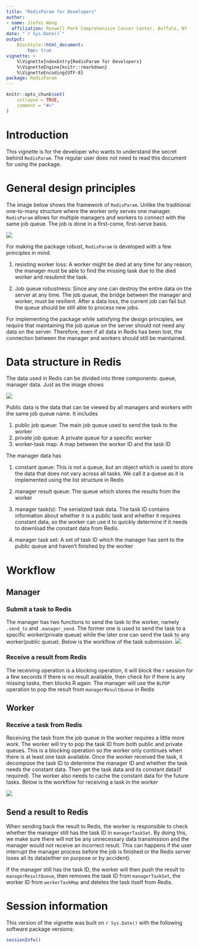 ```yaml
---
title: "RedisParam for Developers"
author:
- name: Jiefei Wang
  affiliation: Roswell Park Comprehensive Cancer Center, Buffalo, NY
date: "`r Sys.Date()`"
output:
    BiocStyle::html_document:
        toc: true
vignette: >
    %\VignetteIndexEntry{RedisParam for Developers}
    %\VignetteEngine{knitr::rmarkdown}
    %\VignetteEncoding{UTF-8}
package: RedisParam
---
```


```r
knitr::opts_chunk$set(
    collapse = TRUE,
    comment = "#>"
)
```

# Introduction

This vignette is for the developer who wants to understand the secret
behind `RedisParam`. The regular user does not need to read this
document for using the package.

# General design principles

The image below shows the framework of `RedisParam`. Unlike the
traditional one-to-many structure where the worker only serves one
manager. `RedisParam` allows for multiple managers and workers to
connect with the same job queue. The job is done in a first-come,
first-serve basis.

![](framework.jpg)

For making the package robust, `RedisParam` is developed with a few
principles in mind.

1. resisting worker loss: A worker might be died at any time for any
    reason, the manager must be able to find the missing task due to
    the died worker and resubmit the task.

1. Job queue robustness: Since any one can destroy the entire data on
    the server at any time. The job queue, the bridge between the
    manager and worker, must be resilient. After a data loss, the
    current job can fail but the queue should be still able to process
    new jobs.

For implementing the package while satisfying the design principles,
we require that maintaining the job queue on the server should not
need any data on the server. Therefore, even if all data in Redis has
been lost, the connection between the manager and workers should still
be maintained.

# Data structure in Redis

The data used in Redis can be divided into three components: queue,
manager data. Just as the image shows

![](data_structure.jpg)

Public data is the data that can be viewed by all managers and workers
with the same job queue name. It includes

1. public job queue: The main job queue used to send the task to the worker
1. private job queue: A private queue for a specific worker
1. worker-task map: A map between the worker ID and the task ID

The manager data has

1. constant queue: This is not a queue, but an object which is used to
    store the data that does not vary across all tasks. We call it a
    queue as it is implemented using the list structure in Redis

1. manager result queue: The queue which stores the results from the
    worker

1. manager task(s): The serialized task data. The task ID contains
    information about whether it is a public task and whether it
    requires constant data, so the worker can use it to quickly
    determine if it needs to download the constant data from Redis.

1. manager task set: A set of task ID which the manager has sent to
    the public queue and haven't finished by the worker

# Workflow

## Manager

### Submit a task to Redis

The manager has two functions to send the task to the worker, namely
`.send_to` and `.manager_send`. The former one is used to send the
task to a specific worker(private queue) while the later one can send
the task to any worker(public queue). Below is the workflow of the
task submission.  ![](send_to.jpg)

### Receive a result from Redis

The receiving operation is a blocking operation, it will block the r
session for a few seconds if there is no result available, then check
for if there is any missing tasks, then blocks R again. The manager
will use the `BLPOP` operation to pop the result from
`managerResultQueue` in Redis

## Worker

### Receive a task from Redis

Receiving the task from the job queue in the worker requires a little
more work. The worker will try to pop the task ID from both public and
private queues. This is a blocking operation so the worker only
continues when there is at least one task available. Once the worker
received the task, it decompose the task ID to determine the manager
ID and whether the task needs the constant data. Then get the task
data and its constant data(if required). The worker also needs to
cache the constant data for the future tasks. Below is the workflow
for receiving a task in the worker

![](recv.jpg)

## Send a result to Redis

When sending back the result to Redis, the worker is responsible to
check whether the manager still has the task ID in
`managerTaskSet`. By doing this, we make sure there will not be any
unnecessary data transmission and the manager would not receive an
incorrect result. This can happens if the user interrupt the manager
process before the job is finished or the Redis server loses all its
data(either on purpose or by accident).

If the manager still has the task ID, the worker will then push the
result to `managerResultQueue`, then removes the task ID from
`managerTaskSet`, the worker ID from `workerTaskMap` and deletes the
task itself from Redis.

# Session information {.unnumbered}

This version of the vignette was built on `r Sys.Date()` with the
following software package versions:

```r
sessionInfo()
```
